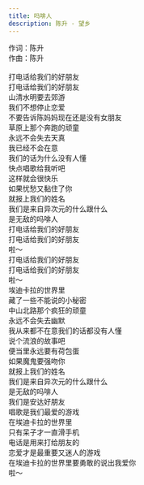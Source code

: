 ```yaml
---
title: 吗啡人
description: 陈升 - 望乡
---
```


作词：陈升<br />作曲：陈升<br /><br />打电话给我们的好朋友<br />打电话给我们的好朋友<br />山清水明要去郊游<br />我们不想停止恋爱<br />不要告诉陈妈妈现在还是没有女朋友<br />草原上那个奔跑的顽童<br />永远不会失去天真<br />我已经不会在意<br />我们的话为什么没有人懂<br />快点唱歌给我听吧<br />这样就会很快乐<br />如果忧愁又黏住了你<br />就报上我们的姓名<br />我们是来自异次元的什么跟什么<br />是无敌的吗啡人<br />打电话给我们的好朋友<br />打电话给我们的好朋友<br />啦～<br />打电话给我们的好朋友<br />打电话给我们的好朋友<br />啦～<br />埃迪卡拉的世界里<br />藏了一些不能说的小秘密<br />中山北路那个疯狂的顽童<br />永远不会失去幽默<br />我从来都不在意我们的话都没有人懂<br />说个流浪的故事吧<br />便当里永远要有荷包蛋<br />如果魔鬼要强吻你<br />就报上我们的姓名<br />我们是来自异次元的什么跟什么<br />是无敌的吗啡人<br />我们是安达好朋友<br />唱歌是我们最爱的游戏<br />在埃迪卡拉的世界里<br />只有呆子才一直滑手机<br />电话是用来打给朋友的<br />恋爱才是最重要又迷人的游戏<br />在埃迪卡拉的世界里要勇敢的说出我爱你<br />啦～